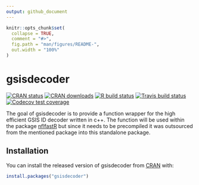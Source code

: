 ```yaml
---
output: github_document
---
```


<!-- README.md is generated from README.Rmd. Please edit that file -->

```r
knitr::opts_chunk$set(
  collapse = TRUE,
  comment = "#>",
  fig.path = "man/figures/README-",
  out.width = "100%"
)
```

# gsisdecoder

<!-- badges: start -->
[![CRAN status](https://www.r-pkg.org/badges/version-ago/gsisdecoder)](https://CRAN.R-project.org/package=gsisdecoder)
[![CRAN downloads](http://cranlogs.r-pkg.org/badges/grand-total/gsisdecoder)](https://CRAN.R-project.org/package=gsisdecoder)
[![R build status](https://github.com/mrcaseb/gsisdecoder/workflows/R-CMD-check/badge.svg)](https://github.com/mrcaseb/gsisdecoder/actions)
[![Travis build status](https://travis-ci.com/mrcaseb/gsisdecoder.svg?branch=master)](https://travis-ci.com/mrcaseb/gsisdecoder)
[![Codecov test coverage](https://codecov.io/gh/mrcaseb/gsisdecoder/branch/master/graph/badge.svg)](https://codecov.io/gh/mrcaseb/gsisdecoder?branch=master)
<!-- badges: end -->

The goal of gsisdecoder is to provide a function wrapper for the high efficient GSIS ID decoder written in c++. The function will be used within the package [nflfastR](https://mrcaseb.github.io/nflfastR/index.html) but since it needs to be precompiled it was outsourced from the mentioned package into this standalone package.

## Installation

You can install the released version of gsisdecoder from [CRAN](https://CRAN.R-project.org) with:

``` r
install.packages("gsisdecoder")
```
